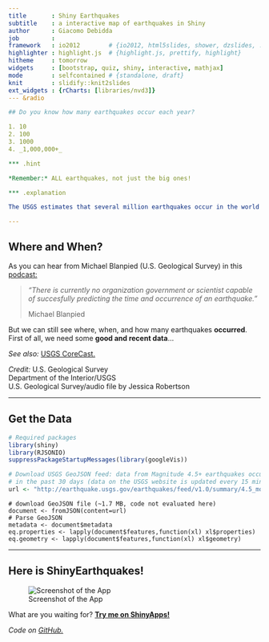 ```yaml
---
title       : Shiny Earthquakes
subtitle    : a interactive map of earthquakes in Shiny
author      : Giacomo Debidda
job         : 
framework   : io2012        # {io2012, html5slides, shower, dzslides, ...}
highlighter : highlight.js  # {highlight.js, prettify, highlight}
hitheme     : tomorrow
widgets     : [bootstrap, quiz, shiny, interactive, mathjax]
mode        : selfcontained # {standalone, draft}
knit        : slidify::knit2slides
ext_widgets : {rCharts: [libraries/nvd3]}
--- &radio

## Do you know how many earthquakes occur each year?

1. 10
2. 100
3. 1000
4. _1,000,000+_

*** .hint

*Remember:* ALL earthquakes, not just the big ones!

*** .explanation

The USGS estimates that several million earthquakes occur in the world each year. Many go undetected because they hit remote areas or have very small magnitudes. The NEIC now locates about 50 earthquakes each day, or about 20,000 a year. (*Credit: U.S. Geological Survey, Department of the Interior/USGS*)

--- 
```


## Where and When?

As you can hear from Michael Blanpied (U.S. Geological Survey) in this [podcast:](http://gallery.usgs.gov/audio/corecast/ep45/20080521_45_EarthquakePredictions.mp3)

> *"There is currently no organization government or scientist
> capable of succesfully predicting the time and occurrence of an earthquake."*  
>  
> Michael Blanpied

But we can still see where, when, and how many earthquakes **occurred**.  
First of all, we need some **good and recent data**...

*See also:* [USGS CoreCast.](http://www.usgs.gov/corecast/)

*Credit:* U.S. Geological Survey  
Department of the Interior/USGS  
U.S. Geological Survey/audio file by Jessica Robertson

---

## Get the Data

```r
# Required packages
library(shiny)
library(RJSONIO)
suppressPackageStartupMessages(library(googleVis))
```

```r
# Download USGS GeoJSON feed: data from Magnitude 4.5+ earthquakes occurred
# in the past 30 days (data on the USGS website is updated every 15 minutes)
url <- "http://earthquake.usgs.gov/earthquakes/feed/v1.0/summary/4.5_month.geojson"
```

``` 
# download GeoJSON file (~1.7 MB, code not evaluated here)
document <- fromJSON(content=url)
# Parse GeoJSON
metadata <- document$metadata
eq.properties <- lapply(document$features,function(xl) xl$properties) 
eq.geometry <- lapply(document$features,function(xl) xl$geometry)
```

--- 

## Here is ShinyEarthquakes!

![Screenshot of the App](https://raw.githubusercontent.com/jackaljack/ShinyEarthquakes/gh-pages/Screen.PNG)

What are you waiting for? [**Try me on ShinyApps!**](https://jackaljack.shinyapps.io/ShinyEarthquakes/)

*Code on* [*GitHub.*](https://github.com/jackaljack/ShinyEarthquakes)
